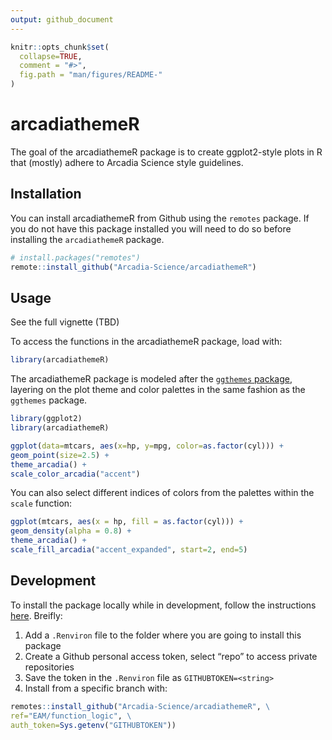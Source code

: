 ```yaml
---
output: github_document
---
```


```r
knitr::opts_chunk$set(
  collapse=TRUE,
  comment = "#>",
  fig.path = "man/figures/README-"
)
```

# arcadiathemeR

The goal of the arcadiathemeR package is to create ggplot2-style plots in R that (mostly) adhere to Arcadia Science style guidelines.

## Installation
You can install arcadiathemeR from Github using the `remotes` package. If you do not have this package installed you will need to do so before installing the `arcadiathemeR` package.
```r
# install.packages("remotes")
remote::install_github("Arcadia-Science/arcadiathemeR")
```

## Usage
See the full vignette (TBD)

To access the functions in the arcadiathemeR package, load with: 
```r
library(arcadiathemeR)
```

The arcadiathemeR package is modeled after the [`ggthemes` package](https://github.com/jrnold/ggthemes), layering on the plot theme and color palettes in the same fashion as the `ggthemes` package. 

```r
library(ggplot2)
library(arcadiathemeR)

ggplot(data=mtcars, aes(x=hp, y=mpg, color=as.factor(cyl))) +
geom_point(size=2.5) +
theme_arcadia() +
scale_color_arcadia("accent")
```

You can also select different indices of colors from the palettes within the `scale` function:

```r
ggplot(mtcars, aes(x = hp, fill = as.factor(cyl))) +
geom_density(alpha = 0.8) +
theme_arcadia() +
scale_fill_arcadia("accent_expanded", start=2, end=5)

```

## Development
To install the package locally while in development, follow the instructions [here](https://stackoverflow.com/questions/21171142/how-to-install-r-package-from-private-repo-using-devtools-install-github). Breifly: 

1. Add a `.Renviron` file to the folder where you are going to install this package
2. Create a Github personal access token, select "repo" to access private repositories 
3. Save the token in the `.Renviron` file as `GITHUBTOKEN=<string>`
4. Install from a specific branch with: 
```r
remotes::install_github("Arcadia-Science/arcadiathemeR", \
ref="EAM/function_logic", \
auth_token=Sys.getenv("GITHUBTOKEN"))
```
